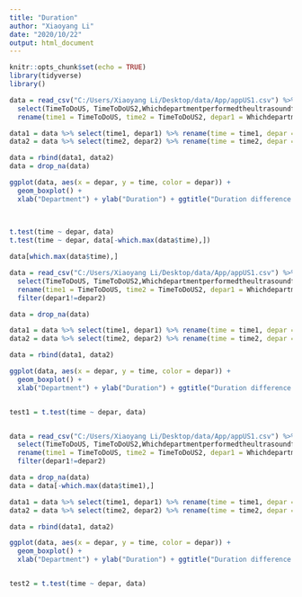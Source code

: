 ```yaml
---
title: "Duration"
author: "Xiaoyang Li"
date: "2020/10/22"
output: html_document
---
```


```r
knitr::opts_chunk$set(echo = TRUE)
library(tidyverse)
library()
```

```r
data = read_csv("C:/Users/Xiaoyang Li/Desktop/data/App/appUS1.csv") %>% 
  select(TimeToDoUS, TimeToDoUS2,Whichdepartmentperformedtheultrasoundforthisform, Whichdepartmentperformedtheultrasoundforthisform_A) %>% 
  rename(time1 = TimeToDoUS, time2 = TimeToDoUS2, depar1 = Whichdepartmentperformedtheultrasoundforthisform, depar2 = Whichdepartmentperformedtheultrasoundforthisform_A)

data1 = data %>% select(time1, depar1) %>% rename(time = time1, depar = depar1)
data2 = data %>% select(time2, depar2) %>% rename(time = time2, depar = depar2)

data = rbind(data1, data2)
data = drop_na(data)

ggplot(data, aes(x = depar, y = time, color = depar)) + 
  geom_boxplot() +
  xlab("Department") + ylab("Duration") + ggtitle("Duration difference for different departments")
  
  

t.test(time ~ depar, data)
t.test(time ~ depar, data[-which.max(data$time),])

data[which.max(data$time),]
```

```r

data = read_csv("C:/Users/Xiaoyang Li/Desktop/data/App/appUS1.csv") %>% 
  select(TimeToDoUS, TimeToDoUS2,Whichdepartmentperformedtheultrasoundforthisform, Whichdepartmentperformedtheultrasoundforthisform_A) %>% 
  rename(time1 = TimeToDoUS, time2 = TimeToDoUS2, depar1 = Whichdepartmentperformedtheultrasoundforthisform, depar2 = Whichdepartmentperformedtheultrasoundforthisform_A) %>% 
  filter(depar1!=depar2)

data = drop_na(data)

data1 = data %>% select(time1, depar1) %>% rename(time = time1, depar = depar1)
data2 = data %>% select(time2, depar2) %>% rename(time = time2, depar = depar2)

data = rbind(data1, data2)

ggplot(data, aes(x = depar, y = time, color = depar)) + 
  geom_boxplot() +
  xlab("Department") + ylab("Duration") + ggtitle("Duration difference for different departments")


test1 = t.test(time ~ depar, data)


data = read_csv("C:/Users/Xiaoyang Li/Desktop/data/App/appUS1.csv") %>% 
  select(TimeToDoUS, TimeToDoUS2,Whichdepartmentperformedtheultrasoundforthisform, Whichdepartmentperformedtheultrasoundforthisform_A) %>% 
  rename(time1 = TimeToDoUS, time2 = TimeToDoUS2, depar1 = Whichdepartmentperformedtheultrasoundforthisform, depar2 = Whichdepartmentperformedtheultrasoundforthisform_A) %>% 
  filter(depar1!=depar2)

data = drop_na(data)
data = data[-which.max(data$time1),]

data1 = data %>% select(time1, depar1) %>% rename(time = time1, depar = depar1)
data2 = data %>% select(time2, depar2) %>% rename(time = time2, depar = depar2)

data = rbind(data1, data2)

ggplot(data, aes(x = depar, y = time, color = depar)) + 
  geom_boxplot() +
  xlab("Department") + ylab("Duration") + ggtitle("Duration difference for different departments")


test2 = t.test(time ~ depar, data)
```

